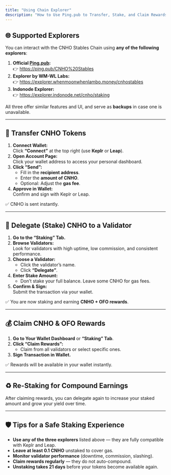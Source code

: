 ```yaml
---
title: "Using Chain Explorer"
description: "How to Use Ping.pub to Transfer, Stake, and Claim Rewards on CNHO Stables."
---
```


## 🌐 Supported Explorers

You can interact with the CNHO Stables Chain using **any of the following explorers**:

1. **Official **[**Ping.pub**](http://Ping.pub)**:**\
   👉 https://ping.pub/CNHO%20Stables
2. **Explorer by WM-WL Labs:**\
   👉 https://explorer.whenmoonwhenlambo.money/cnhostables
3. **Indonode Explorer:**\
   👉 https://explorer.indonode.net/cnho/staking

All three offer similar features and UI, and serve as **backups** in case one is unavailable.

---

## 🔁 Transfer CNHO Tokens

1. **Connect Wallet:**\
   Click **“Connect”** at the top right (use **Keplr** or **Leap**).
2. **Open Account Page:**\
   Click your wallet address to access your personal dashboard.
3. **Click “Send”:**
   - Fill in the **recipient address**.
   - Enter the **amount of CNHO**.
   - Optional: Adjust the **gas fee**.
4. **Approve in Wallet:**\
   Confirm and sign with Keplr or Leap.

✅ CNHO is sent instantly.

---

## 🔐 Delegate (Stake) CNHO to a Validator

1. **Go to the “Staking” Tab.**
2. **Browse Validators:**\
   Look for validators with high uptime, low commission, and consistent performance.
3. **Choose a Validator:**
   - Click the validator’s name.
   - Click **“Delegate”**.
4. **Enter Stake Amount:**
   - Don’t stake your full balance. Leave some CNHO for gas fees.
5. **Confirm & Sign:**\
   Submit the transaction via your wallet.

✅ You are now staking and earning **CNHO \+ OFO rewards**.

---

## 💰 Claim CNHO & OFO Rewards

1. **Go to Your Wallet Dashboard** or **“Staking” Tab**.
2. **Click “Claim Rewards”:**
   - Claim from all validators or select specific ones.
3. **Sign Transaction in Wallet.**

✅ Rewards will be available in your wallet instantly.

---

## ♻️ Re-Staking for Compound Earnings

After claiming rewards, you can delegate again to increase your staked amount and grow your yield over time.

---

## 🛡 Tips for a Safe Staking Experience

- **Use any of the three explorers** listed above — they are fully compatible with Keplr and Leap.
- **Leave at least 0.1 CNHO** unstaked to cover gas.
- **Monitor validator performance** (downtime, commission, slashing).
- **Claim rewards regularly** — they do not auto-compound.
- **Unstaking takes 21 days** before your tokens become available again.